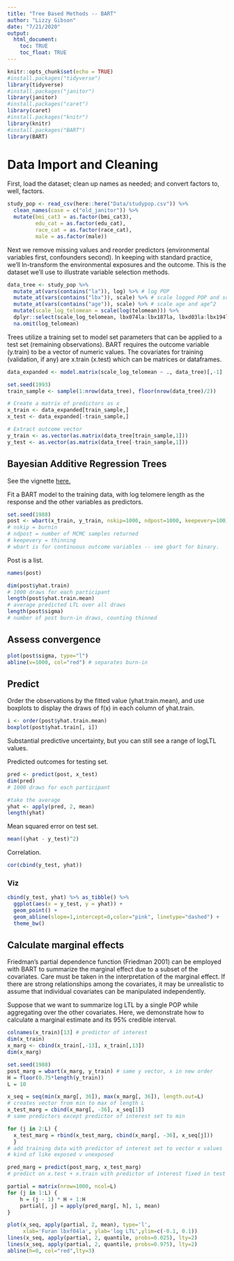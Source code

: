 ```yaml
---
title: "Tree Based Methods -- BART"
author: "Lizzy Gibson"
date: "7/21/2020"
output: 
  html_document:
    toc: TRUE
    toc_float: TRUE
---
```


```r
knitr::opts_chunk$set(echo = TRUE)
#install.packages("tidyverse")
library(tidyverse)
#install.packages("janitor")
library(janitor)
#install.packages("caret")
library(caret)
#install.packages("knitr")
library(knitr)
#install.packages("BART")
library(BART)
```

# Data Import and Cleaning 

First, load the dataset; clean up names as needed; and convert factors to, well, factors. 

```r
study_pop <- read_csv(here::here("Data/studypop.csv")) %>% 
  clean_names(case = c("old_janitor")) %>% 
  mutate(bmi_cat3 = as.factor(bmi_cat3),
         edu_cat = as.factor(edu_cat),
         race_cat = as.factor(race_cat),
         male = as.factor(male)) 
```

Next we remove missing values and reorder predictors (environmental variables first, confounders second). In keeping with standard practice, we'll ln-transform the environmental exposures and the outcome. This is the dataset we'll use to illustrate variable selection methods. 

```r
data_tree <- study_pop %>% 
  mutate_at(vars(contains("la")), log) %>% # log POP
  mutate_at(vars(contains("lbx")), scale) %>% # scale logged POP and scale white blood cells
  mutate_at(vars(contains("age")), scale) %>% # scale age and age^2
  mutate(scale_log_telomean = scale(log(telomean))) %>% 
  dplyr::select(scale_log_telomean, lbx074la:lbx187la, lbxd03la:lbx194la, everything(), -seqn, -telomean) %>% 
  na.omit(log_telomean) 
```

Trees utilize a training set to model set parameters that can be applied to a test set (remaining observations). BART requires the outcome variable (y.train) to be a vector of numeric values. The covariates for training (validation, if any) are x.train (x.test) which can be matrices or dataframes.

```r
data_expanded <- model.matrix(scale_log_telomean ~ ., data_tree)[,-1]

set.seed(1993)
train_sample <- sample(1:nrow(data_tree), floor(nrow(data_tree)/2))

# Create a matrix of predictors as x
x_train <- data_expanded[train_sample,]
x_test <- data_expanded[-train_sample,]

# Extract outcome vector
y_train <- as.vector(as.matrix(data_tree[train_sample,1]))
y_test <- as.vector(as.matrix(data_tree[-train_sample,1]))
```

## Bayesian Additive Regression Trees

See the vignette [here.](https://cran.r-project.org/web/packages/BART/vignettes/the-BART-R-package.pdf)

Fit a BART model to the training data, with log telomere length as the response and the other variables as predictors.

```r
set.seed(1988)
post <- wbart(x_train, y_train, nskip=1000, ndpost=1000, keepevery=100) 
# nskip = burnin
# ndpost = number of MCMC samples returned
# keepevery = thinning
# wbart is for continuous outcome variables -- see gbart for binary.
```

Post is a list.

```r
names(post)

dim(post$yhat.train)
# 1000 draws for each participant
length(post$yhat.train.mean)
# average predicted LTL over all draws
length(post$sigma)
# number of post burn-in draws, counting thinned
```

## Assess convergence
```r
plot(post$sigma, type="l")
abline(v=1000, col="red") # separates burn-in
```

## Predict

Order the observations by the fitted value (yhat.train.mean), and use boxplots to display the draws of f(x) in each column of yhat.train.

```r
i <- order(post$yhat.train.mean)
boxplot(post$yhat.train[, i])
```

Substantial predictive uncertainty, but you can still see a range of logLTL values.

Predicted outcomes for testing set.

```r
pred <- predict(post, x_test)
dim(pred)
# 1000 draws for each participant

#take the average
yhat <- apply(pred, 2, mean)
length(yhat)
```

Mean squared error on test set.

```r
mean((yhat - y_test)^2)
```

Correlation.

```r
cor(cbind(y_test, yhat))
```

### Viz

```r
cbind(y_test, yhat) %>% as_tibble() %>% 
  ggplot(aes(x = y_test, y = yhat)) +
  geom_point() +
  geom_abline(slope=1,intercept=0,color="pink", linetype="dashed") +
  theme_bw()
```

## Calculate marginal effects

Friedman’s partial dependence function (Friedman 2001) can be employed with BART to summarize the marginal effect due to a subset of the covariates. Care must be taken in the interpretation of the marginal effect. If there are strong relationships among the covariates, it may be unrealistic to assume that individual covariates can be manipulated independently.

Suppose that we want to summarize log LTL by a single POP while aggregating over the other covariates. Here, we demonstrate how to calculate a marginal estimate and its 95% credible interval.

```r
colnames(x_train)[13] # predictor of interest
dim(x_train)
x_marg <- cbind(x_train[,-13], x_train[,13])
dim(x_marg)

set.seed(1988)
post_marg = wbart(x_marg, y_train) # same y vector, x in new order
H = floor(0.75*length(y_train))
L = 10

x_seq = seq(min(x_marg[, 36]), max(x_marg[, 36]), length.out=L) 
# creates vector from min to max of length L
x_test_marg = cbind(x_marg[, -36], x_seq[1])
# same predictors except predictor of interest set to min

for (j in 2:L) {
  x_test_marg = rbind(x_test_marg, cbind(x_marg[, -36], x_seq[j]))
  }
# add training data with predictor of interest set to vector x values
# kind of like exposed v unexposed

pred_marg = predict(post_marg, x_test_marg)
# predict on x.test + x.train with predictor of interest fixed in test and varied in train

partial = matrix(nrow=1000, ncol=L)
for (j in 1:L) {
    h = (j - 1) * H + 1:H
    partial[, j] = apply(pred_marg[, h], 1, mean)
}

plot(x_seq, apply(partial, 2, mean), type='l',
     xlab='Furan lbxf04la', ylab='log LTL',ylim=c(-0.1, 0.1))
lines(x_seq, apply(partial, 2, quantile, probs=0.025), lty=2)
lines(x_seq, apply(partial, 2, quantile, probs=0.975), lty=2)
abline(h=0, col="red",lty=3)
```

